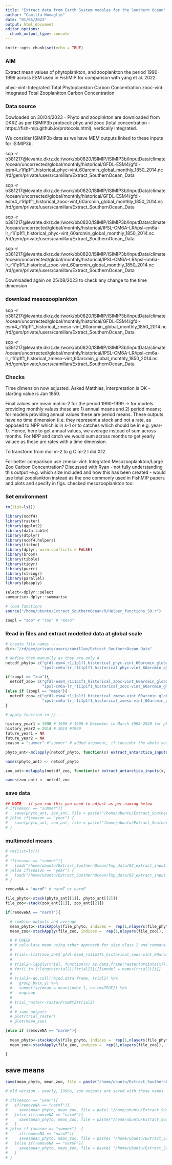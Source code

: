 ```yaml
---
title: "Extract data from Earth System modelas for the Southern Ocean"
author: "Camilla Novaglio"
date: "01/05/2023"
output: html_document
editor_options: 
  chunk_output_type: console
---
```


```r
knitr::opts_chunk$set(echo = TRUE)
```

### AIM

Extract mean values of phytoplankton, and zooplankton the period 1990-1999 across ESM used in FishMIP for comparison with yang et al. 2022. 

phyc-vint: Integrated Total Phytoplankton Carbon Concentration 
zooc-vint: Integrated Total Zooplankton Carbon Concentration 

### Data source 

Dowloaded on 30/04/2023 - Phyto and zooplnkton are downloaded from DKRZ as per ISIMIP3b protocol: phyc and zooc (total concentration - https://fish-mip.github.io/protocols.html), vertically integrated. 

We consider ISIMIP3b data as we have MEM outputs linked to these inputs for ISIMIP3b.

scp -r b381217@levante.dkrz.de:/work/bb0820/ISIMIP/ISIMIP3b/InputData/climate/ocean/uncorrected/global/monthly/historical/GFDL-ESM4/gfdl-esm4_r1i1p1f1_historical_phyc-vint_60arcmin_global_monthly_1850_2014.nc /rd/gem/private/users/camillan/Extract_SouthernOcean_Data

scp -r b381217@levante.dkrz.de:/work/bb0820/ISIMIP/ISIMIP3b/InputData/climate/ocean/uncorrected/global/monthly/historical/GFDL-ESM4/gfdl-esm4_r1i1p1f1_historical_zooc-vint_60arcmin_global_monthly_1850_2014.nc /rd/gem/private/users/camillan/Extract_SouthernOcean_Data

scp -r b381217@levante.dkrz.de:/work/bb0820/ISIMIP/ISIMIP3b/InputData/climate/ocean/uncorrected/global/monthly/historical/IPSL-CM6A-LR/ipsl-cm6a-lr_r1i1p1f1_historical_phyc-vint_60arcmin_global_monthly_1850_2014.nc /rd/gem/private/users/camillan/Extract_SouthernOcean_Data

scp -r b381217@levante.dkrz.de:/work/bb0820/ISIMIP/ISIMIP3b/InputData/climate/ocean/uncorrected/global/monthly/historical/IPSL-CM6A-LR/ipsl-cm6a-lr_r1i1p1f1_historical_zooc-vint_60arcmin_global_monthly_1850_2014.nc /rd/gem/private/users/camillan/Extract_SouthernOcean_Data

Downloaded again on 25/08/2023 to check any change to the time dimension

### download mesozooplankton 

scp -r b381217@levante.dkrz.de:/work/bb0820/ISIMIP/ISIMIP3b/InputData/climate/ocean/uncorrected/global/monthly/historical/GFDL-ESM4/gfdl-esm4_r1i1p1f1_historical_zmeso-vint_60arcmin_global_monthly_1850_2014.nc /rd/gem/private/users/camillan/Extract_SouthernOcean_Data

scp -r b381217@levante.dkrz.de:/work/bb0820/ISIMIP/ISIMIP3b/InputData/climate/ocean/uncorrected/global/monthly/historical/IPSL-CM6A-LR/ipsl-cm6a-lr_r1i1p1f1_historical_zmeso-vint_60arcmin_global_monthly_1850_2014.nc /rd/gem/private/users/camillan/Extract_SouthernOcean_Data

### Checks 

Time dimension now adjusted. Asked Matthias, interpretation is OK - starting value is Jan 1850.  

Final values are mean mol m-2 for the period 1990-1999 -> for models providing monthly values these are 1) annual means and 2) period means; for models providing annual values these are period means. These outputs have no time dimension (i.e. they represent a stock and not a rate, as opposed to NPP which is in s-1 or to catches which should be in e.g. year-1). Hence, here to get annual values, we average instead of sum across months. For NPP and catch we would sum across months to get yearly valuee as these are rates with a time dimension.      

To transform from mol m-2 to g C m-2 I did X12

For better comparison use zmeso-vint: Integrated Mesozooplankton/Large Zoo Carbon Concentration? Discussed with Ryan - not fully understanding this output -e.g. which size included and how this has been created - would use total zooplankton instead as the one commonly used in FishMIP papers and plots and specify in figs. checked mesozooplankton too: 

### Set environment 

```r

rm(list=ls())

library(ncdf4) 
library(raster) 
library(ggplot2) 
library(data.table)
library(dtplyr)
library(ncdf4.helpers)
library(tictoc)
library(dplyr, warn.conflicts = FALSE)
library(broom)
library(tibble)
library(tidyr)
library(purrr)
library(stringr)
library(parallel)
library(pbapply)

select<-dplyr::select
summarise<-dplyr::summarise

# load functions 
source("/home/ubuntu/Extract_SouthernOcean/R/Helper_functions_SO.r")

zoopl = "zoo" # "zoo" # "meso"

```

### Read in files and extract modelled data at global scale

```r

# create file names ----
dir<-"/rd/gem/private/users/camillan/Extract_SouthernOcean_Data" 

# define them manually as they are only 4
netcdf_phyto= c("gfdl-esm4_r1i1p1f1_historical_phyc-vint_60arcmin_global_monthly_1850_2014.nc",
                "ipsl-cm6a-lr_r1i1p1f1_historical_phyc-vint_60arcmin_global_monthly_1850_2014.nc")

if(zoopl == "zoo"){
  netcdf_zoo= c("gfdl-esm4_r1i1p1f1_historical_zooc-vint_60arcmin_global_monthly_1850_2014.nc",
                "ipsl-cm6a-lr_r1i1p1f1_historical_zooc-vint_60arcmin_global_monthly_1850_2014.nc")
}else if (zoopl == "meso"){
  netcdf_zoo= c("gfdl-esm4_r1i1p1f1_historical_zmeso-vint_60arcmin_global_monthly_1850_2014.nc",
                "ipsl-cm6a-lr_r1i1p1f1_historical_zmeso-vint_60arcmin_global_monthly_1850_2014.nc")
}

# apply function in // ----

history_year1 = 1998 # 1998 # 1990 # December to March 1998-2020 for phyto and unknown for meso. So do 1998-2014 (last year of historical) 
history_year2 = 2014 # 2014 #1999
future_year1 = NA
future_year2 = NA
season = "summer" #"summer" # added argument, if consider the whole year set this to NA

phyto_ant<-mclapply(netcdf_phyto, function(x) extract_antarctica_inputs(x, history_year1 =history_year1, history_year2=history_year2,future_year1 = future_year1,future_year2=future_year2, season = season), mc.cores = detectCores()-2)

names(phyto_ant) <- netcdf_phyto

zoo_ant<-mclapply(netcdf_zoo, function(x) extract_antarctica_inputs(x, history_year1 =history_year1, history_year2=history_year2,future_year1 = future_year1,future_year2=future_year2, season = season), mc.cores = detectCores()-2)

names(zoo_ant) <- netcdf_zoo

```

### save data 

```r

## NOTE - if you run this you need to adjust as per naming below 
# if(season == "summer"){
#   save(phyto_ant, zoo_ant, file = paste("/home/ubuntu/Extract_SouthernOcean/Tmp_data/", Sys.Date(), "_02_extract_input_SO_summer.RData", sep =""))
# }else if(season == "year") {
#   save(phyto_ant, zoo_ant, file = paste("/home/ubuntu/Extract_SouthernOcean/Tmp_data/", Sys.Date(), "_02_extract_input_SO.RData", sep = ""))
# }

```

### multimodel means 

```r

# rm(list=ls())
# 
# if(season == "summer"){
#   load("/home/ubuntu/Extract_SouthernOcean/Tmp_data/02_extract_input_SO_summer.RData")
# }else if(season == "year") {
#   load("/home/ubuntu/Extract_SouthernOcean/Tmp_data/02_extract_input_SO.RData")
# }

removeNA = "narmF" # narmT or narmF

file_phyto<-stack(phyto_ant[[1]], phyto_ant[[2]])
file_zoo<-stack(zoo_ant[[1]], zoo_ant[[2]])

if(removeNA == "narmT"){

  # combine outputs and average
  mean_phyto<-stackApply(file_phyto, indices =  rep(1,nlayers(file_phyto)), fun = mean, na.rm = TRUE)
  mean_zoo<-stackApply(file_zoo, indices =  rep(1,nlayers(file_zoo)), fun = mean, na.rm = TRUE)

  # # CHECK
  # # calculate mean using other approach for size class 2 and compare results to above approach
  # 
  # trial<-list(zoo_ant$`gfdl-esm4_r1i1p1f1_historical_zooc-vint_60arcmin_global_monthly_1850_2014.nc`, zoo_ant$`ipsl-cm6a-lr_r1i1p1f1_historical_zooc-vint_60arcmin_global_monthly_1850_2014.nc`)
  # 
  # trial2<-lapply(trial, function(x) as.data.frame(rasterToPoints(x)))
  # for(i in 1:length(trial2)){trial2[[i]]$model = names(trial2)[i]}
  # 
  # trial3<-do.call(rbind.data.frame, trial2) %>%
  #   group_by(x,y) %>%
  #   summarise(mean = mean(index_1, na.rm=TRUE)) %>%
  #   ungroup
  # 
  # trial_raster<-rasterFromXYZ(trial3)
  # 
  # # same outputs 
  # plot(trial_raster)
  # plot(mean_zoo)

}else if (removeNA == "narmF"){
  
  mean_phyto<-stackApply(file_phyto, indices =  rep(1,nlayers(file_phyto)), fun = mean, na.rm = FALSE)
  mean_zoo<-stackApply(file_zoo, indices =  rep(1,nlayers(file_zoo)), fun = mean, na.rm = FALSE)

}

```

## save means 

```r

save(mean_phyto, mean_zoo, file = paste("/home/ubuntu/Extract_SouthernOcean/Tmp_data/",  Sys.Date(), "_02_extract_input_SO_means_", removeNA, "_", season, "_zooType_", zoopl, ".RData", sep = ""))

# old version - yearly, 1990s, zoo outputs are saved with these names

# if(season == "year"){
#   if(removeNA == "narmT"){
#     save(mean_phyto, mean_zoo, file = pate( "/home/ubuntu/Extract_SouthernOcean/Tmp_data/",  Sys.Date(), "_02_extract_input_SO_means.RData", sep = ""))
#   }else if(removeNA == "narmF"){
#     save(mean_phyto, mean_zoo, file = paste("/home/ubuntu/Extract_SouthernOcean/Tmp_data/", Sys.Date(),"_02_extract_input_SO_means_narmF.RData", sep = ""))
#   }
# }else if (season == "summer")  {
#     if(removeNA == "narmT"){
#     save(mean_phyto, mean_zoo, file = paste( "/home/ubuntu/Extract_SouthernOcean/Tmp_data/",  Sys.Date(),"_02_extract_input_SO_means_summer.RData", sep = ""))
#   }else if(removeNA == "narmF"){
#     save(mean_phyto, mean_zoo, file = paste( "/home/ubuntu/Extract_SouthernOcean/Tmp_data/", Sys.Date(),"_02_extract_input_SO_means_narmF_summer.RData", sep = ""))
#   }
# }

```
